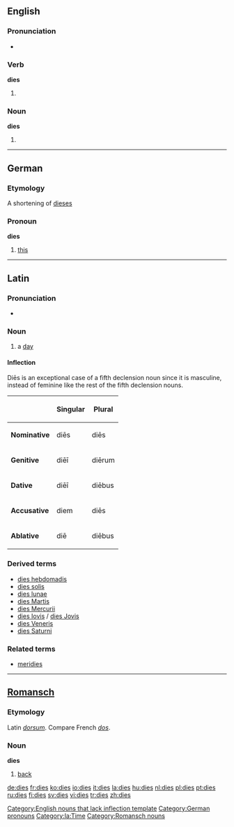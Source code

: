 ==English==

===Pronunciation===
*{{audio|en-us-dies.ogg|Audio (US)}}


===Verb===
'''dies'''

# {{third-person singular of|[[die]]}}

===Noun===
'''dies'''[[Category:English nouns that lack inflection template]]

# {{plural of|[[die]]}} {{italbrac|when used in the sense of a pattern}}

----

==German==

===Etymology===
A shortening of [[dieses]]

===Pronoun===
'''dies'''

# [[this]]

[[Category:German pronouns]]

----

==Latin==

===Pronunciation===
*{{IPA|/ˈdiː.eːs/}}

===Noun===
{{la-noun|dīēs|diei|dīēī|m|fifth}}

# a [[day]]

====Inflection====
Diēs is an exceptional case of a fifth declension noun since it is masculine, instead of feminine like the rest of the fifth declension nouns.<br/>
{{ladecl5vow}}

{| {{prettytable}}
!
!Singular
!Plural
|-
|'''Nominative'''
|diēs
|diēs
|-
|'''Genitive'''
|diēī
|diērum
|-
|'''Dative'''
|diēī
|diēbus
|-
|'''Accusative'''
|diem
|diēs
|-
|'''Ablative'''
|diē
|diēbus
|}

===Derived terms===
*[[dies hebdomadis]]
*[[dies solis]]
*[[dies lunae]]
*[[dies Martis]]
*[[dies Mercurii]]
*[[dies Iovis]] / [[dies Jovis]]
*[[dies Veneris]]
*[[dies Saturni]]

===Related terms===
*[[meridies]]

[[Category:la:Time]]

----

==[[Romansch]]==

===Etymology===
Latin ''[[dorsum]]''. Compare French ''[[dos]]''.

===Noun===
'''dies''' {{m}}

# [[back]]

[[Category:Romansch nouns]]

[[de:dies]]
[[fr:dies]]
[[ko:dies]]
[[io:dies]]
[[it:dies]]
[[la:dies]]
[[hu:dies]]
[[nl:dies]]
[[pl:dies]]
[[pt:dies]]
[[ru:dies]]
[[fi:dies]]
[[sv:dies]]
[[vi:dies]]
[[tr:dies]]
[[zh:dies]]